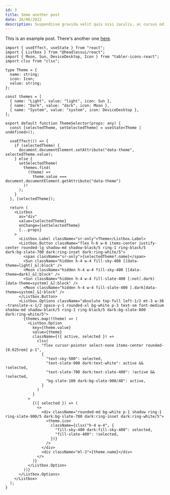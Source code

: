 ```yaml
---
id: 3
title: Some another post
date: 26/06/2022
description: Suspendisse gravida velit quis nisi iaculis, ac cursus odio elementum. Duis eleifend sapien vitae iaculis euismod. Donec iaculis pellentesque turpis, vel egestas nisl iaculis vitae.
---
```


This is an example post. There's another one [here](/posts/example-post).

```tsx
import { useEffect, useState } from "react";
import { Listbox } from "@headlessui/react";
import { Moon, Sun, DeviceDesktop, Icon } from "tabler-icons-react";
import clsx from "clsx";

type Theme = {
  name: string;
  icon: Icon;
  value: string;
};

const themes = [
  { name: "Light", value: "light", icon: Sun },
  { name: "Dark", value: "dark", icon: Moon },
  { name: "System", value: "system", icon: DeviceDesktop },
];

export default function ThemeSelector(props: any) {
  const [selectedTheme, setSelectedTheme] = useState<Theme | undefined>();

  useEffect(() => {
    if (selectedTheme) {
      document.documentElement.setAttribute("data-theme", selectedTheme.value);
    } else {
      setSelectedTheme(
        themes.find(
          (theme) =>
            theme.value === document.documentElement.getAttribute("data-theme")
        )!
      );
    }
  }, [selectedTheme]);

  return (
    <Listbox
      as="div"
      value={selectedTheme}
      onChange={setSelectedTheme}
      {...props}
    >
      <Listbox.Label className="sr-only">Theme</Listbox.Label>
      <Listbox.Button className="flex h-6 w-6 items-center justify-center rounded-lg shadow-md shadow-black/5 ring-1 ring-black/5 dark:bg-slate-700 dark:ring-inset dark:ring-white/5">
        <span className="sr-only">{selectedTheme?.name}</span>
        <Sun className="hidden h-4 w-4 fill-sky-400 [[data-theme=light]_&]:block" />
        <Moon className="hidden h-4 w-4 fill-sky-400 [[data-theme=dark]_&]:block" />
        <Sun className="hidden h-4 w-4 fill-slate-400 [:not(.dark)[data-theme=system]_&]:block" />
        <Moon className="hidden h-4 w-4 fill-slate-400 [.dark[data-theme=system]_&]:block" />
      </Listbox.Button>
      <Listbox.Options className="absolute top-full left-1/2 mt-3 w-36 -translate-x-1/2 space-y-1 rounded-xl bg-white p-3 text-sm font-medium shadow-md shadow-black/5 ring-1 ring-black/5 dark:bg-slate-800 dark:ring-white/5">
        {themes.map((theme) => (
          <Listbox.Option
            key={theme.value}
            value={theme}
            className={({ active, selected }) =>
              clsx(
                "flex cursor-pointer select-none items-center rounded-[0.625rem] p-1",
                {
                  "text-sky-500": selected,
                  "text-slate-900 dark:text-white": active && !selected,
                  "text-slate-700 dark:text-slate-400": !active && !selected,
                  "bg-slate-100 dark:bg-slate-900/40": active,
                }
              )
            }
          >
            {({ selected }) => (
              <>
                <div className="rounded-md bg-white p-1 shadow ring-1 ring-slate-900/5 dark:bg-slate-700 dark:ring-inset dark:ring-white/5">
                  <theme.icon
                    className={clsx("h-4 w-4", {
                      "fill-sky-400 dark:fill-sky-400": selected,
                      "fill-slate-400": !selected,
                    })}
                  />
                </div>
                <div className="ml-3">{theme.name}</div>
              </>
            )}
          </Listbox.Option>
        ))}
      </Listbox.Options>
    </Listbox>
  );
}
```
